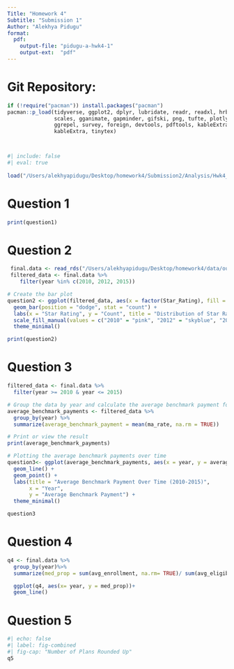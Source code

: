 ```yaml
---
Title: "Homework 4"
Subtitle: "Submission 1"
Author: "Alekhya Pidugu"
format:
  pdf:
    output-file: "pidugu-a-hwk4-1"
    output-ext:  "pdf"
---
```

# Git Repository: 

```r
if (!require("pacman")) install.packages("pacman") 
pacman::p_load(tidyverse, ggplot2, dplyr, lubridate, readr, readxl, hrbrthemes, fixest,
               scales, gganimate, gapminder, gifski, png, tufte, plotly, OECD,
               ggrepel, survey, foreign, devtools, pdftools, kableExtra, modelsummary,
               kableExtra, tinytex)




```

```r
#| include: false
#| eval: true
 
load("/Users/alekhyapidugu/Desktop/homework4/Submission2/Analysis/Hwk4_workspace.Rdata")
```

\newpage

# Question 1
```r
print(question1)

```

\newpage
# Question 2
```r
 final.data <- read_rds("/Users/alekhyapidugu/Desktop/homework4/data/output/final_ma_data.rds")
 filtered_data <- final.data %>%
    filter(year %in% c(2010, 2012, 2015))

# Create the bar plot
question2 <- ggplot(filtered_data, aes(x = factor(Star_Rating), fill = factor(year))) +
  geom_bar(position = "dodge", stat = "count") +
  labs(x = "Star Rating", y = "Count", title = "Distribution of Star Ratings Over Time") +
  scale_fill_manual(values = c("2010" = "pink", "2012" = "skyblue", "2015" = "purple")) +
  theme_minimal()

print(question2)
```

\newpage
# Question 3
```r
filtered_data <- final.data %>%
  filter(year >= 2010 & year <= 2015)

# Group the data by year and calculate the average benchmark payment for each year
average_benchmark_payments <- filtered_data %>%
  group_by(year) %>%
  summarize(average_benchmark_payment = mean(ma_rate, na.rm = TRUE))

# Print or view the result
print(average_benchmark_payments)

# Plotting the average benchmark payments over time
question3<- ggplot(average_benchmark_payments, aes(x = year, y = average_benchmark_payment)) +
  geom_line() +
  geom_point() +
  labs(title = "Average Benchmark Payment Over Time (2010-2015)",
       x = "Year",
       y = "Average Benchmark Payment") +
  theme_minimal()

question3

```

\newpage
# Question 4
```r
q4 <- final.data %>% 
  group_by(year)%>%
  summarize(med_prop = sum(avg_enrollment, na.rm= TRUE)/ sum(avg_eligibles, na.rm = TRUE))

  ggplot(q4, aes(x= year, y = med_prop))+
  geom_line()
```

\newpage
# Question 5
```r
#| echo: false
#| label: fig-combined
#| fig-cap: "Number of Plans Rounded Up"
q5
```
